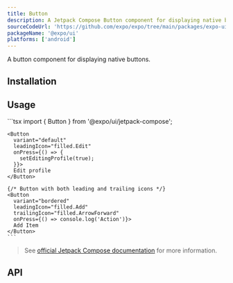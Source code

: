 ```yaml
---
title: Button
description: A Jetpack Compose Button component for displaying native buttons.
sourceCodeUrl: 'https://github.com/expo/expo/tree/main/packages/expo-ui'
packageName: '@expo/ui'
platforms: ['android']
---
```



A button component for displaying native buttons.

## Installation

<APIInstallSection />

## Usage

<Tabs>
  <Tab label="Preview">
    <ContentSpotlight
      alt="Button component on Android."
      src="/static/images/expo-ui/button/android.png"
      className="max-w-[480px]"
    />
  </Tab>
  <Tab label="Code">
    ```tsx
    import { Button } from '@expo/ui/jetpack-compose';

    <Button
      variant="default"
      leadingIcon="filled.Edit"
      onPress={() => {
        setEditingProfile(true);
      }}>
      Edit profile
    </Button>

    {/* Button with both leading and trailing icons */}
    <Button
      variant="bordered"
      leadingIcon="filled.Add"
      trailingIcon="filled.ArrowForward"
      onPress={() => console.log('Action')}>
      Add Item
    </Button>
    ```

  </Tab>
</Tabs>

> See [official Jetpack Compose documentation](https://developer.android.com/develop/ui/compose/components/button) for more information.

## API

<APISection packageName="expo-ui/jetpack-compose/button" apiName="Button" />
